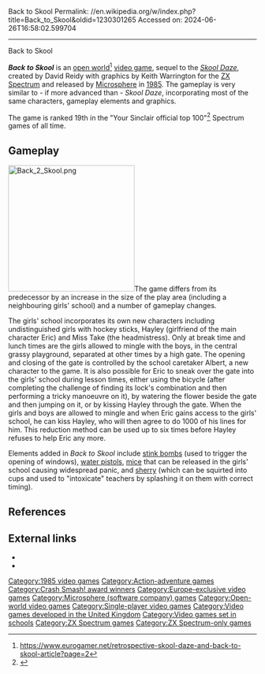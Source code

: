 Back to Skool
Permalink: //en.wikipedia.org/w/index.php?title=Back_to_Skool&oldid=1230301265
Accessed on: 2024-06-26T16:58:02.599704



------
Back to Skool
{{Short description|1985 video game}}
{{other uses|Back to school (disambiguation)}}
{{Use dmy dates|date=July 2023}}
{{Use British English|date=July 2023}}
{{Infobox video game
|title=Back to Skool
|image=Backtoskoolzx.jpg
|caption=Cassette cover from ZX Spectrum version
|developer=
|publisher=Microsphere
|designer=David Reidy
|released={{vgrelease|EU|1985<ref>{{cite web|url=http://www.gamefaqs.com/sinclair/959679-back-to-skool/data|title=Back to Skool release information|publisher=[[GameFAQs]]|access-date=2010-05-29}}</ref>}}
|genre=[[Action-adventure game|Action-adventure]]
|modes=[[Single-player video game|Single-player]]
|platforms=[[ZX Spectrum]]
}}

'''''Back to Skool''''' is an [[open world]]<ref>https://www.eurogamer.net/retrospective-skool-daze-and-back-to-skool-article?page=2</ref> [[video game]], sequel to the ''[[Skool Daze]]'', created by David Reidy with graphics by Keith Warrington for the [[ZX Spectrum]] and released by [[Microsphere (software company)|Microsphere]] in [[1985 in video gaming|1985]]. The gameplay is very similar to - if more advanced than - ''Skool Daze'', incorporating most of the same characters, gameplay elements and graphics.

The game is ranked 19th in the "Your Sinclair official top 100"<ref>{{cite journal|date=October 1991|title=The YS Top 100 Speccy Games Of All Time (Ever!)|journal=[[Your Sinclair]]|issue=70|pages=31|url=http://www.ysrnry.co.uk/articles/ystop100.htm|access-date=2006-09-04|archive-url=https://web.archive.org/web/20060816053829/http://www.ysrnry.co.uk/articles/ystop100.htm|archive-date=16 August 2006|url-status=dead}}</ref> Spectrum games of all time.

==Gameplay==
[[Image:Back 2 Skool.png|256px|thumb|left]]The game differs from its predecessor by an increase in the size of the play area (including a neighbouring girls' school) and a number of gameplay changes.

The girls' school incorporates its own new characters including undistinguished girls with hockey sticks, Hayley (girlfriend of the main character Eric) and Miss Take (the headmistress). Only at break time and lunch times are the girls allowed to mingle with the boys, in the central grassy playground, separated at other times by a high gate. The opening and closing of the gate is controlled by the school caretaker Albert, a new character to the game. It is also possible for Eric to sneak over the gate into the girls' school during lesson times, either using the bicycle (after completing the challenge of finding its lock's combination and then performing a tricky manoeuvre on it), by watering the flower beside the gate and then jumping on it, or by kissing Hayley through the gate. When the girls and boys are allowed to mingle and when Eric gains access to the girls' school, he can kiss Hayley, who will then agree to do 1000 of his lines for him. This reduction method can be used up to six times before Hayley refuses to help Eric any more.

Elements added in ''Back to Skool'' include [[Stink bomb|stink bombs]] (used to trigger the opening of windows), [[Water gun|water pistols]], [[Mouse|mice]] that can be released in the girls' school causing widespread panic, and [[sherry]] (which can be squirted into cups and used to "intoxicate" teachers by splashing it on them with correct timing).

{{Video game reviews
|YSinclair=9/10<ref>{{Cite web|url=http://www.ysrnry.co.uk/articles/backtoskool.htm|title=Back To Skool|access-date=2012-02-11|archive-url=https://web.archive.org/web/20120213204647/http://www.ysrnry.co.uk/articles/backtoskool.htm|archive-date=2012-02-13|url-status=dead}}</ref>
|CRASH=93%<ref>{{cite web|url=http://www.worldofspectrum.org/showmag.cgi?mag=Crash/Issue23/Pages/Crash2300011.jpg|title=World of Spectrum - Magazines|website=Worldofspectrum.org|access-date=18 July 2018}}</ref>
|SUser={{Rating|5|5}}<ref>{{cite web|url=http://www.worldofspectrum.org/showmag.cgi?mag=SinclairUser/Issue045/Pages/SinclairUser04500021.jpg|title=World of Spectrum - Magazines|website=Worldofspectrum.org|access-date=18 July 2018}}</ref>
|CVG=30/40<ref>{{cite web|url=http://www.worldofspectrum.org/showmag.cgi?mag=C+VG/Issue053/Pages/CVG05300022.jpg|title=World of Spectrum - Magazines|website=worldofspectrum.org|access-date=18 July 2018}}</ref>
|rev1=''[[Computer Gamer]]''
|rev1Score={{Rating|4|5}}<ref>{{cite web|url=http://www.worldofspectrum.org/showmag.cgi?mag=ComputerGamer/Issue10/Pages/ComputerGamer1000075.jpg|title=World of Spectrum - Magazines|website=Worldofspectrum.org|access-date=18 July 2018}}</ref>
|award1Pub=Crash
|award1=Crash Smash
|award2Pub=Sinclair User
|award2=SU Classic
}}

==References==
{{Reflist}}

==External links==
* {{moby game|id=/back-to-skool|name=''Back to Skool''}}
* {{WoS_game|id=0000362}}

{{Microsphere}}

[[Category:1985 video games]]
[[Category:Action-adventure games]]
[[Category:Crash Smash! award winners]]
[[Category:Europe-exclusive video games]]
[[Category:Microsphere (software company) games]]
[[Category:Open-world video games]]
[[Category:Single-player video games]]
[[Category:Video games developed in the United Kingdom]]
[[Category:Video games set in schools]]
[[Category:ZX Spectrum games]]
[[Category:ZX Spectrum-only games]]
